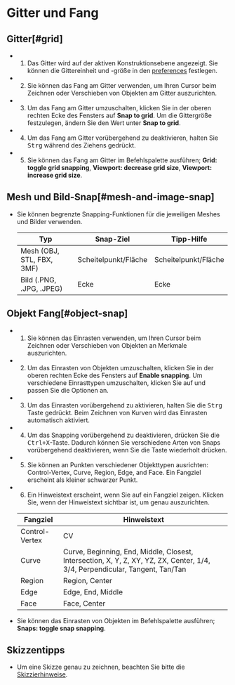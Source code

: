 
# Gitter und Fang

## Gitter[#grid]

- 1. Das Gitter wird auf der aktiven Konstruktionsebene angezeigt. Sie können die Gittereinheit und -größe in den [preferences](/plasticity-essentials/preferences) festlegen.
- 2. Sie können das Fang am Gitter verwenden, um Ihren Cursor beim Zeichnen oder Verschieben von Objekten am Gitter auszurichten.
- 3. Um das Fang am Gitter umzuschalten, klicken Sie in der oberen rechten Ecke des Fensters auf **Snap to grid**. Um die Gittergröße festzulegen, ändern Sie den Wert unter **Snap to grid**.
- 4. Um das Fang am Gitter vorübergehend zu deaktivieren, halten Sie <kbd>Strg</kbd> während des Ziehens gedrückt.
- 5. Sie können das Fang am Gitter im Befehlspalette ausführen; **Grid: toggle grid snapping**, **Viewport: decrease grid size**, **Viewport: increase grid size**.

## Mesh und Bild-Snap[#mesh-and-image-snap]

- Sie können begrenzte Snapping-Funktionen für die jeweiligen Meshes und Bilder verwenden.

   | Typ                | Snap-Ziel | Tipp-Hilfe |
   | ------------------- | ----------- | -------- |
   | Mesh (OBJ, STL, FBX, 3MF)| Scheitelpunkt/Fläche | Scheitelpunkt/Fläche|
   | Bild (.PNG, .JPG, .JPEG)| Ecke | Ecke | 

## Objekt Fang[#object-snap]

- 1. Sie können das Einrasten verwenden, um Ihren Cursor beim Zeichnen oder Verschieben von Objekten an Merkmale auszurichten.
- 2. Um das Einrasten von Objekten umzuschalten, klicken Sie in der oberen rechten Ecke des Fensters auf **Enable snapping**. Um verschiedene Einrasttypen umzuschalten, klicken Sie auf <ButtonIcon type="button-types-of-snapping" /> und passen Sie die Optionen an.
- 3. Um das Einrasten vorübergehend zu aktivieren, halten Sie die <kbd>Strg</kbd> Taste gedrückt. Beim Zeichnen von Kurven wird das Einrasten automatisch aktiviert.
- 4. Um das Snapping vorübergehend zu deaktivieren, drücken Sie die <kbd>Ctrl+X</kbd>-Taste. Dadurch können Sie verschiedene Arten von Snaps vorübergehend deaktivieren, wenn Sie die Taste wiederholt drücken.
- 5. Sie können an Punkten verschiedener Objekttypen ausrichten: Control-Vertex, Curve, Region, Edge, and Face. Ein Fangziel erscheint als kleiner schwarzer Punkt.
- 6. Ein Hinweistext erscheint, wenn Sie auf ein Fangziel zeigen. Klicken Sie, wenn der Hinweistext sichtbar ist, um genau auszurichten.

    | Fangziel       | Hinweistext                                                                                                                  |
    | -------------- | ---------------------------------------------------------------------------------------------------------------------------- |
    | Control-Vertex | CV                                                                                                                           |
    | Curve          | Curve, Beginning, End, Middle, Closest, Intersection, X, Y, Z, XY, YZ, ZX, Center, 1/4, 3/4, Perpendicular, Tangent, Tan/Tan |
    | Region         | Region, Center                                                                                                               |
    | Edge           | Edge, End, Middle                                                                                                            |
    | Face           | Face, Center                                                                                                                 |

- Sie können das Einrasten von Objekten im Befehlspalette ausführen; **Snaps: toggle snap snapping**.

## Skizzentipps

- Um eine Skizze genau zu zeichnen, beachten Sie bitte die [Skizzierhinweise](/tool/sketching-essentials).